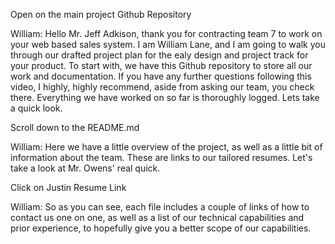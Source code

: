 Open on the main project Github Repository

William: Hello Mr. Jeff Adkison, thank you for contracting team 7 to work on your web based sales system. I am William Lane, and I am going to walk you through our drafted project plan for the ealy design and project track for your product. To start with, we have this Github repository to store all our work and documentation. If you have any further questions following this video, I highly, highly recommend, aside from asking our team, you check there. Everything we have worked on so far is thoroughly logged. Lets take a quick look. 

Scroll down to the README.md

William: Here we have a little overview of the project, as well as a little bit of information about the team. These are links to our tailored resumes. Let's take a look at Mr. Owens' real quick.

Click on Justin Resume Link

William: So as you can see, each file includes a couple of links of how to contact us one on one, as well as a list of our technical capabilities and prior experience, to hopefully give you a better scope of our capabilities. 